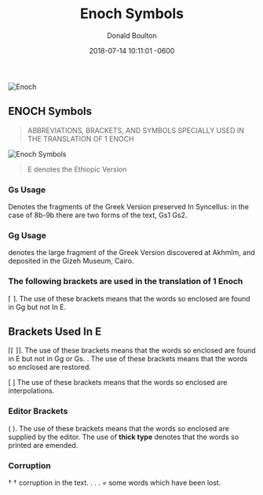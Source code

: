 ﻿---
title: "Enoch Symbols"
date: 2018-07-14 10:11:01 -0600
last_modified_at: 2018-07-14T10:10:12-04:00
author: Donald Boulton
tags:
  - Original Bible
  - Enoch
categories:
  - Enoch
tweet_id: 145116818707714048
description: "The Symbols use in Enoch Books 1 and 2"
github_editme_path: donaldboulton/bibwoe.com/blob/master/content/posts/2018-07-13-post-Enoch-Symbols.md
---


![Enoch](./book-of-enoch.jpg)

<GitHubButtons />

## ENOCH Symbols

> ABBREVIATIONS, BRACKETS, AND SYMBOLS SPECIALLY USED IN THE TRANSLATION OF 1 ENOCH

![Enoch Symbols](./enoch-preface-intro.jpg)

> E denotes the Ethiopic Version

### Gs Usage

Denotes the fragments of the Greek Version preserved In Syncellus: in the case of 8b-9b there are two forms of the text, Gs1 Gs2.

### Gg Usage

denotes the large fragment of the Greek Version discovered at Akhmîm, and deposited in the Gizeh Museum, Cairo.

### The following brackets are used in the translation of 1 Enoch

⌈ ⌉. The use of these brackets means that the words so enclosed are found in Gg but not In E.

## Brackets Used In E

⌈⌈ ⌉⌉. The use of these brackets means that the words so enclosed are found in E but not in Gg or Gs. . The use of these brackets means that the words so enclosed are restored.

[ ] The use of these brackets means that the words so enclosed are interpolations.

### Editor Brackets

( ). The use of these brackets means that the words so enclosed are supplied by the editor. The use of **thick type** denotes that the words so printed are emended.

### Corruption

† † corruption in the text. . . . = some words which have been lost.

<Share />

<Comments />